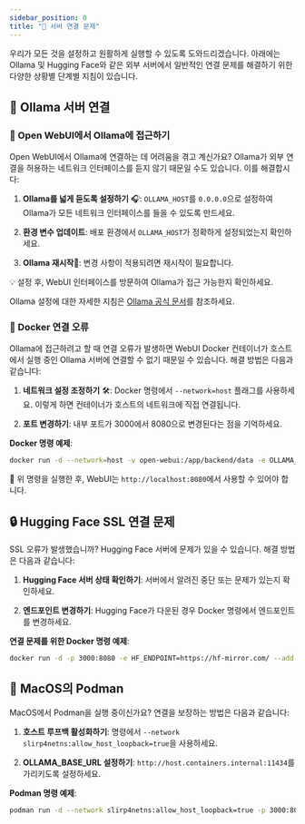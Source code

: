 ```yaml
---
sidebar_position: 0
title: "🚧 서버 연결 문제"
---
```


우리가 모든 것을 설정하고 원활하게 실행할 수 있도록 도와드리겠습니다. 아래에는 Ollama 및 Hugging Face와 같은 외부 서버에서 일반적인 연결 문제를 해결하기 위한 다양한 상황별 단계별 지침이 있습니다.

## 🌟 Ollama 서버 연결

### 🚀 Open WebUI에서 Ollama에 접근하기

Open WebUI에서 Ollama에 연결하는 데 어려움을 겪고 계신가요? Ollama가 외부 연결을 허용하는 네트워크 인터페이스를 듣지 않기 때문일 수도 있습니다. 이를 해결합시다:

1. **Ollama를 넓게 듣도록 설정하기** 🎧:
   `OLLAMA_HOST`를 `0.0.0.0`으로 설정하여 Ollama가 모든 네트워크 인터페이스를 들을 수 있도록 만드세요.

2. **환경 변수 업데이트**:
   배포 환경에서 `OLLAMA_HOST`가 정확하게 설정되었는지 확인하세요.

3. **Ollama 재시작**🔄:
   변경 사항이 적용되려면 재시작이 필요합니다.

💡 설정 후, WebUI 인터페이스를 방문하여 Ollama가 접근 가능한지 확인하세요.

Ollama 설정에 대한 자세한 지침은 [Ollama 공식 문서](https://github.com/ollama/ollama/blob/main/docs/faq.md#setting-environment-variables-on-linux)를 참조하세요.

### 🐳 Docker 연결 오류

Ollama에 접근하려고 할 때 연결 오류가 발생하면 WebUI Docker 컨테이너가 호스트에서 실행 중인 Ollama 서버에 연결할 수 없기 때문일 수 있습니다. 해결 방법은 다음과 같습니다:

1. **네트워크 설정 조정하기** 🛠️:
   Docker 명령에서 `--network=host` 플래그를 사용하세요. 이렇게 하면 컨테이너가 호스트의 네트워크에 직접 연결됩니다.

2. **포트 변경하기**:
   내부 포트가 3000에서 8080으로 변경된다는 점을 기억하세요.

**Docker 명령 예제**:
```bash
docker run -d --network=host -v open-webui:/app/backend/data -e OLLAMA_BASE_URL=http://127.0.0.1:11434 --name open-webui --restart always ghcr.io/open-webui/open-webui:main
```
🔗 위 명령을 실행한 후, WebUI는 `http://localhost:8080`에서 사용할 수 있어야 합니다.

## 🔒 Hugging Face SSL 연결 문제

SSL 오류가 발생했습니까? Hugging Face 서버에 문제가 있을 수 있습니다. 해결 방법은 다음과 같습니다:

1. **Hugging Face 서버 상태 확인하기**:
   서버에서 알려진 중단 또는 문제가 있는지 확인하세요.

2. **엔드포인트 변경하기**:
   Hugging Face가 다운된 경우 Docker 명령에서 엔드포인트를 변경하세요.

**연결 문제를 위한 Docker 명령 예제**:
```bash
docker run -d -p 3000:8080 -e HF_ENDPOINT=https://hf-mirror.com/ --add-host=host.docker.internal:host-gateway -v open-webui:/app/backend/data --name open-webui --restart always ghcr.io/open-webui/open-webui:main
```

## 🍏 MacOS의 Podman

MacOS에서 Podman을 실행 중이신가요? 연결을 보장하는 방법은 다음과 같습니다:

1. **호스트 루프백 활성화하기**:
   명령에서 `--network slirp4netns:allow_host_loopback=true`을 사용하세요.

2. **OLLAMA_BASE_URL 설정하기**:
   `http://host.containers.internal:11434`를 가리키도록 설정하세요.

**Podman 명령 예제**:
```bash
podman run -d --network slirp4netns:allow_host_loopback=true -p 3000:8080 -e OLLAMA_BASE_URL=http://host.containers.internal:11434 -v open-webui:/app/backend/data --name open-webui --restart always ghcr.io/open-webui/open-webui:main
```

